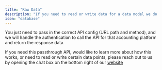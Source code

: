 ```yaml
---
title: "Raw Data"
description: "If you need to read or write data for a data model we do not currently support, you can use our [passthrough api](https://postman.rootfi.dev/#d9d6366c-6cf3-480f-a129-1da965e0dc79) to call the API of the underlying platform directly."
icon: "database"
---
```


You just need to pass in the correct API config (URL path and method), and we will handle the authentication to call the API for that accounting platform and return the response data.

If you need this passthrough API, would like to learn more about how this works, or need to read or write certain data points, please reach out to us by opening the chat box on the bottom right of our [website](https://www.rootfi.dev/)
